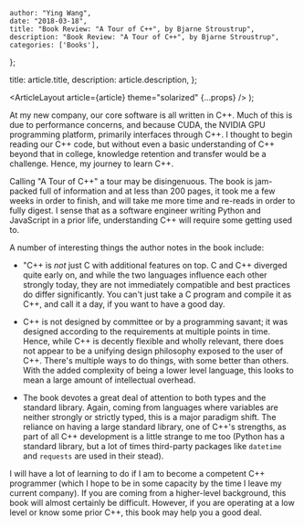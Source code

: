 
    author: "Ying Wang",
    date: "2018-03-18",
    title: "Book Review: "A Tour of C++", by Bjarne Stroustrup",
    description: "Book Review: "A Tour of C++", by Bjarne Stroustrup",
    categories: ['Books'],
};

  title: article.title,
  description: article.description,
};

  <ArticleLayout article={article} theme="solarized" {...props} />
);

At my new company, our core software is all written in C++. Much of this is due to performance concerns, and because CUDA, the NVIDIA GPU programming platform, primarily interfaces through C++. I thought to begin reading our C++ code, but without even a basic understanding of C++ beyond that in college, knowledge retention and transfer would be a challenge. Hence, my journey to learn C++.

Calling "A Tour of C++" a tour may be disingenuous. The book is jam-packed full of information and at less than 200 pages, it took me a few weeks in order to finish, and will take me more time and re-reads in order to fully digest. I sense that as a software engineer writing Python and JavaScript in a prior life, understanding C++ will require some getting used to.

A number of interesting things the author notes in the book include:

- "C++ is _not_ just C with additional features on top. C and C++ diverged quite early on, and while the two languages influence each other strongly today, they are not immediately compatible and best practices do differ significantly. You can't just take a C program and compile it as C++, and call it a day, if you want to have a good day.

- C++ is not designed by committee or by a programming savant; it was designed according to the requirements at multiple points in time. Hence, while C++ is decently flexible and wholly relevant, there does not appear to be a unifying design philosophy exposed to the user of C++. There's multiple ways to do things, with some better than others. With the added complexity of being a lower level language, this looks to mean a large amount of intellectual overhead.

- The book devotes a great deal of attention to both types and the standard library. Again, coming from languages where variables are neither strongly or strictly typed, this is a major paradigm shift. The reliance on having a large standard library, one of C++'s strengths, as part of all C++ development is a little strange to me too (Python has a standard library, but a lot of times third-party packages like `datetime` and `requests` are used in their stead).

I will have a lot of learning to do if I am to become a competent C++ programmer (which I hope to be in some capacity by the time I leave my current company). If you are coming from a higher-level background, this book will almost certainly be difficult. However, if you are operating at a low level or know some prior C++, this book may help you a good deal.

